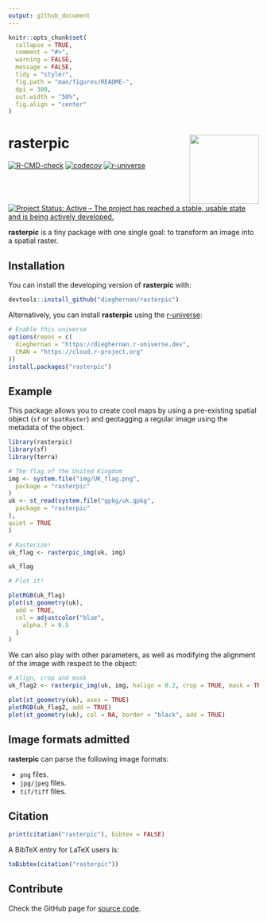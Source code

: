 ```yaml
---
output: github_document
---
```


<!-- README.md is generated from README.Rmd. Please edit that file -->

```r
knitr::opts_chunk$set(
  collapse = TRUE,
  comment = "#>",
  warning = FALSE,
  message = FALSE,
  tidy = "styler",
  fig.path = "man/figures/README-",
  dpi = 300,
  out.width = "50%",
  fig.align = "center"
)
```

# rasterpic <img src="man/figures/logo.png" align="right" height="139"/>

<!-- badges: start -->
[![R-CMD-check](https://github.com/dieghernan/rasterpic/actions/workflows/check-full.yaml/badge.svg)](https://github.com/dieghernan/rasterpic/actions/workflows/check-full.yaml)
[![codecov](https://codecov.io/gh/dieghernan/rasterpic/branch/main/graph/badge.svg?token=jSZ4RIsj91)](https://app.codecov.io/gh/dieghernan/rasterpic)
[![r-universe](https://dieghernan.r-universe.dev/badges/rasterpic)](https://dieghernan.r-universe.dev/)
[![Project Status: Active – The project has reached a stable, usable state and
is being actively
developed.](https://www.repostatus.org/badges/latest/active.svg)](https://www.repostatus.org/#active)
<!-- badges: end -->

**rasterpic** is a tiny package with one single goal: to transform an image into
a spatial raster.

## Installation

You can install the developing version of **rasterpic** with:

```r
devtools::install_github("dieghernan/rasterpic")
```

Alternatively, you can install **rasterpic** using the
[r-universe](https://dieghernan.r-universe.dev/ui#builds):

```r
# Enable this universe
options(repos = c(
  dieghernan = "https://dieghernan.r-universe.dev",
  CRAN = "https://cloud.r-project.org"
))
install.packages("rasterpic")
```

## Example

This package allows you to create cool maps by using a pre-existing spatial
object (`sf` or `SpatRaster`) and geotagging a regular image using the metadata
of the object.

```r
library(rasterpic)
library(sf)
library(terra)

# The flag of the United Kingdom
img <- system.file("img/UK_flag.png",
  package = "rasterpic"
)
uk <- st_read(system.file("gpkg/uk.gpkg",
  package = "rasterpic"
),
quiet = TRUE
)

# Rasterize!
uk_flag <- rasterpic_img(uk, img)

uk_flag

# Plot it!

plotRGB(uk_flag)
plot(st_geometry(uk),
  add = TRUE,
  col = adjustcolor("blue",
    alpha.f = 0.5
  )
)
```

We can also play with other parameters, as well as modifying the alignment of
the image with respect to the object:

```r

# Align, crop and mask
uk_flag2 <- rasterpic_img(uk, img, halign = 0.2, crop = TRUE, mask = TRUE)

plot(st_geometry(uk), axes = TRUE)
plotRGB(uk_flag2, add = TRUE)
plot(st_geometry(uk), col = NA, border = "black", add = TRUE)
```

## Image formats admitted

**rasterpic** can parse the following image formats:

-   `png` files.
-   `jpg/jpeg` files.
-   `tif/tiff` files.

## Citation

```r
print(citation("rasterpic"), bibtex = FALSE)
```

A BibTeX entry for LaTeX users is:

```r
toBibtex(citation("rasterpic"))
```

## Contribute

Check the GitHub page for [source
code](https://github.com/dieghernan/rasterpic/).
